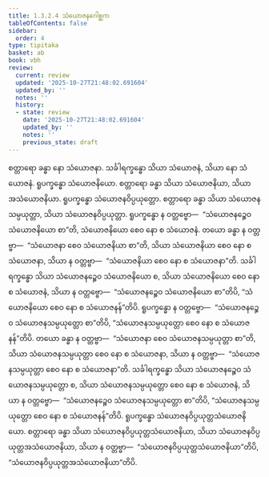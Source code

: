 ```yaml
---
title: 1.3.2.4 သံယောဇနဂေါစ္ဆက
tableOfContents: false
sidebar:
  order: 4
type: tipitaka
basket: ab
book: vbh
review:
  current: review
  updated: '2025-10-27T21:48:02.691604'
  updated_by: ''
  notes: ''
  history:
  - state: review
    date: '2025-10-27T21:48:02.691604'
    updated_by: ''
    notes: ''
    previous_state: draft
---
```



<ReviewStatus review={frontmatter.review} showDetails={true} />

<HypothesisAnnotation frontmatter={frontmatter} />

<DynamicBreadcrumb />

<Paragraph number="526" book="vbh">
စတ္တာရော ခန္ဓာ နော သံယောဇနာ. သင်္ခါရက္ခန္ဓော သိယာ သံယောဇနံ, သိယာ နော သံယောဇနံ. ရူပက္ခန္ဓော သံယောဇနိယော. စတ္တာရော ခန္ဓာ သိယာ သံယောဇနိယာ, သိယာ အသံယောဇနိယာ. ရူပက္ခန္ဓော သံယောဇနဝိပ္ပယုတ္တော. စတ္တာရော ခန္ဓာ သိယာ သံယောဇနသမ္ပယုတ္တာ, သိယာ သံယောဇနဝိပ္ပယုတ္တာ. ရူပက္ခန္ဓော န ဝတ္တဗ္ဗော—  “သံယောဇနဉ္စေဝ သံယောဇနိယော စာ”တိ, သံယောဇနိယော စေဝ နော စ သံယောဇနံ. တယော ခန္ဓာ န ဝတ္တဗ္ဗာ—  “သံယောဇနာ စေဝ သံယောဇနိယာ စာ”တိ, သိယာ သံယောဇနိယာ စေဝ နော စ သံယောဇနာ, သိယာ န ဝတ္တဗ္ဗာ—  “သံယောဇနိယာ စေဝ နော စ သံယောဇနာ”တိ. သင်္ခါရက္ခန္ဓော သိယာ သံယောဇနဉ္စေဝ သံယောဇနိယော စ, သိယာ သံယောဇနိယော စေဝ နော စ သံယောဇနံ, သိယာ န ဝတ္တဗ္ဗော—  “သံယောဇနဉ္စေဝ သံယောဇနိယော စာ”တိပိ, “သံယောဇနိယော စေဝ နော စ သံယောဇနန်”တိပိ. ရူပက္ခန္ဓော န ဝတ္တဗ္ဗော—  “သံယောဇနဉ္စေဝ သံယောဇနသမ္ပယုတ္တော စာ”တိပိ, “သံယောဇနသမ္ပယုတ္တော စေဝ နော စ သံယောဇနန်”တိပိ. တယော ခန္ဓာ န ဝတ္တဗ္ဗာ—  “သံယောဇနာ စေဝ သံယောဇနသမ္ပယုတ္တာ စာ”တိ, သိယာ သံယောဇနသမ္ပယုတ္တာ စေဝ နော စ သံယောဇနာ, သိယာ န ဝတ္တဗ္ဗာ—  “သံယောဇနသမ္ပယုတ္တာ စေဝ နော စ သံယောဇနာ”တိ. သင်္ခါရက္ခန္ဓော သိယာ သံယောဇနဉ္စေဝ သံယောဇနသမ္ပယုတ္တော စ, သိယာ သံယောဇနသမ္ပယုတ္တော စေဝ နော စ သံယောဇနံ, သိယာ န ဝတ္တဗ္ဗော—  “သံယောဇနဉ္စေဝ သံယောဇနသမ္ပယုတ္တော စာ”တိပိ, “သံယောဇနသမ္ပယုတ္တော စေဝ နော စ သံယောဇနန်”တိပိ. ရူပက္ခန္ဓော သံယောဇနဝိပ္ပယုတ္တသံယောဇနိယော. စတ္တာရော ခန္ဓာ သိယာ သံယောဇနဝိပ္ပယုတ္တသံယောဇနိယာ, သိယာ သံယောဇနဝိပ္ပယုတ္တအသံယောဇနိယာ, သိယာ န ဝတ္တဗ္ဗာ—  “သံယောဇနဝိပ္ပယုတ္တသံယောဇနိယာ”တိပိ, “သံယောဇနဝိပ္ပယုတ္တအသံယောဇနိယာ”တိပိ.
</Paragraph>